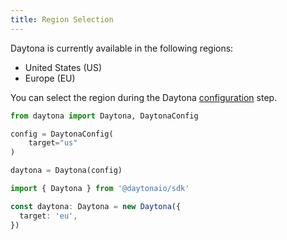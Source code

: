 ```yaml
---
title: Region Selection
---
```



Daytona is currently available in the following regions:

- United States (US)
- Europe (EU)

You can select the region during the Daytona [configuration](/docs/en/configuration) step.

```python
from daytona import Daytona, DaytonaConfig

config = DaytonaConfig(
    target="us"
)

daytona = Daytona(config)
```

```typescript
import { Daytona } from '@daytonaio/sdk'

const daytona: Daytona = new Daytona({
  target: 'eu',
})
```
